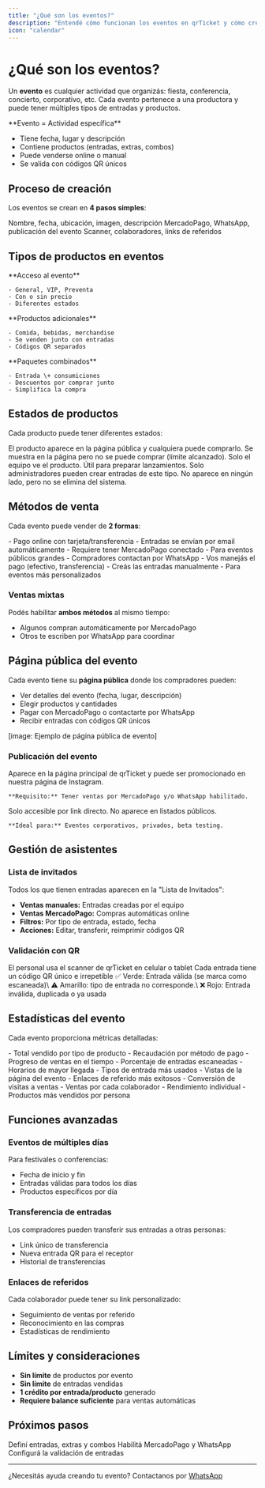 ```yaml
---
title: "¿Qué son los eventos?"
description: "Entendé cómo funcionan los eventos en qrTicket y cómo crearlos"
icon: "calendar"
---
```


# ¿Qué son los eventos?

Un **evento** es cualquier actividad que organizás: fiesta, conferencia, concierto, corporativo, etc. Cada evento pertenece a una productora y puede tener múltiples tipos de entradas y productos.

<Card title="Concepto clave" icon="info">
  **Evento = Actividad específica**

  - Tiene fecha, lugar y descripción
  - Contiene productos (entradas, extras, combos)
  - Puede venderse online o manual
  - Se valida con códigos QR únicos
</Card>

## Proceso de creación

Los eventos se crean en **4 pasos simples**:

<Steps>
  <Step title="Detalles básicos">
    Nombre, fecha, ubicación, imagen, descripción
  </Step>
  <Step title="Configuración de ventas">
    MercadoPago, WhatsApp, publicación del evento
  </Step>
  <Step title="Equipo y validación">
    Scanner, colaboradores, links de referidos
  </Step>
  <Step title="New Step">
    
  </Step>
</Steps>

## Tipos de productos en eventos

<CardGroup cols={3}>
  <Card title="Entradas" icon="ticket">
    **Acceso al evento**

    - General, VIP, Preventa
    - Con o sin precio
    - Diferentes estados
  </Card>
  <Card title="Extras" icon="basket-shopping">
    **Productos adicionales**

    - Comida, bebidas, merchandise
    - Se venden junto con entradas
    - Códigos QR separados
  </Card>
  <Card title="Combos" icon="box">
    **Paquetes combinados**

    - Entrada \+ consumiciones
    - Descuentos por comprar junto
    - Simplifica la compra
  </Card>
</CardGroup>

## Estados de productos

Cada producto puede tener diferentes estados:

<AccordionGroup>
  <Accordion title="🟢 Activo - Visible para todos">
    El producto aparece en la página pública y cualquiera puede comprarlo.
  </Accordion>
  <Accordion title="🔴 Agotado - Sin disponibilidad">
    Se muestra en la página pero no se puede comprar (límite alcanzado).
  </Accordion>
  <Accordion title="👁️ Oculto - Solo equipo de la productora">
    Solo el equipo ve el producto. Útil para preparar lanzamientos.
  </Accordion>
  <Accordion title="⭐ Exclusivo - Solo administradores">
    Solo administradores pueden crear entradas de este tipo.
  </Accordion>
  <Accordion title="⏸️ Inactivo - Desactivado">
    No aparece en ningún lado, pero no se elimina del sistema.
  </Accordion>
</AccordionGroup>

## Métodos de venta

Cada evento puede vender de **2 formas**:

<CardGroup cols={2}>
  <Card title="MercadoPago (automático)" icon="credit-card">
    - Pago online con tarjeta/transferencia
    - Entradas se envían por email automáticamente
    - Requiere tener MercadoPago conectado
    - Para eventos públicos grandes
  </Card>
  <Card title="WhatsApp (manual)" icon="message-dots">
    - Compradores contactan por WhatsApp
    - Vos manejás el pago (efectivo, transferencia)
    - Creás las entradas manualmente
    - Para eventos más personalizados
  </Card>
</CardGroup>

### Ventas mixtas

Podés habilitar **ambos métodos** al mismo tiempo:

- Algunos compran automáticamente por MercadoPago
- Otros te escriben por WhatsApp para coordinar

## Página pública del evento

Cada evento tiene su **página pública** donde los compradores pueden:

- Ver detalles del evento (fecha, lugar, descripción)
- Elegir productos y cantidades
- Pagar con MercadoPago o contactarte por WhatsApp
- Recibir entradas con códigos QR únicos

[image: Ejemplo de página pública de evento]

### Publicación del evento

<AccordionGroup>
  <Accordion title="Evento público">
    Aparece en la página principal de qrTicket y puede ser promocionado en nuestra página de Instagram.

    **Requisito:** Tener ventas por MercadoPago y/o WhatsApp habilitado.
  </Accordion>
  <Accordion title="Evento privado">
    Solo accesible por link directo. No aparece en listados públicos.

    **Ideal para:** Eventos corporativos, privados, beta testing.
  </Accordion>
</AccordionGroup>

## Gestión de asistentes

### Lista de invitados

Todos los que tienen entradas aparecen en la "Lista de Invitados":

- **Ventas manuales:** Entradas creadas por el equipo
- **Ventas MercadoPago:** Compras automáticas online
- **Filtros:** Por tipo de entrada, estado, fecha
- **Acciones:** Editar, transferir, reimprimir códigos QR

### Validación con QR

<Steps>
  <Step title="En la entrada del evento">
    El personal usa el scanner de qrTicket en celular o tablet
  </Step>
  <Step title="Escanear código QR">
    Cada entrada tiene un código QR único e irrepetible
  </Step>
  <Step title="Resultado instantáneo">
    ✅ Verde: Entrada válida (se marca como escaneada)\
    ⚠️ Amarillo: tipo de entrada no corresponde.\
    ❌ Rojo: Entrada inválida, duplicada o ya usada
  </Step>
</Steps>

## Estadísticas del evento

Cada evento proporciona métricas detalladas:

<CardGroup cols={2}>
  <Card title="Ventas" icon="chart-line">
    - Total vendido por tipo de producto
    - Recaudación por método de pago
    - Progreso de ventas en el tiempo
  </Card>
  <Card title="Asistencia" icon="users">
    - Porcentaje de entradas escaneadas
    - Horarios de mayor llegada
    - Tipos de entrada más usados
  </Card>
  <Card title="Marketing" icon="megaphone">
    - Vistas de la página del evento
    - Enlaces de referido más exitosos
    - Conversión de visitas a ventas
  </Card>
  <Card title="Equipo" icon="people-group">
    - Ventas por cada colaborador
    - Rendimiento individual
    - Productos más vendidos por persona
  </Card>
</CardGroup>

## Funciones avanzadas

### Eventos de múltiples días

Para festivales o conferencias:

- Fecha de inicio y fin
- Entradas válidas para todos los días
- Productos específicos por día

### Transferencia de entradas

Los compradores pueden transferir sus entradas a otras personas:

- Link único de transferencia
- Nueva entrada QR para el receptor
- Historial de transferencias

### Enlaces de referidos

Cada colaborador puede tener su link personalizado:

- Seguimiento de ventas por referido
- Reconocimiento en las compras
- Estadísticas de rendimiento

## Límites y consideraciones

- **Sin límite** de productos por evento
- **Sin límite** de entradas vendidas
- **1 crédito por entrada/producto** generado
- **Requiere balance suficiente** para ventas automáticas

## Próximos pasos

<CardGroup cols={3}>
  <Card title="Crear productos" icon="box" href="/events/products">
    Definí entradas, extras y combos
  </Card>
  <Card title="Configurar ventas" icon="gear" href="/events/sales">
    Habilitá MercadoPago y WhatsApp
  </Card>
  <Card title="Preparar scanner" icon="qrcode" href="/events/scanner">
    Configurá la validación de entradas
  </Card>
</CardGroup>

---

¿Necesitás ayuda creando tu evento? Contactanos por [WhatsApp](https://wa.me/5491122503348)